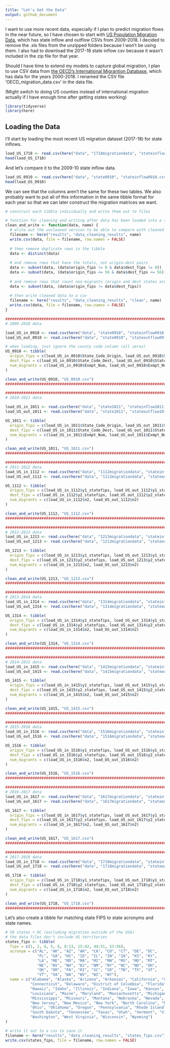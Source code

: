 ```yaml
---
title: "Let's Get the Data"
output: github_document 
---
```


I want to use more recent data, especially if I plan to predict migration flows in the near future, so I have
chosen to start with [US Population Migration Data](https://www.irs.gov/statistics/soi-tax-stats-migration-data), which has state inflow and outflow CSVs from 2009-2018. I decided to remove the .xls files from the unzipped folders because I won't be using them. I also had to download the 2017-18 state inflow csv because it wasn't included in the zip file for that year.

Should I have time to extend my models to capture global migration, I plan to use CSV data from [the OECD's International Migrantion Database](https://stats.oecd.org/Index.aspx?DataSetCode=MIG), which has data for the years 2000-2018. I renamed the CSV file 'OECD_migration_data.csv' in the data file.

(Might switch to doing US counties instead of international migration actually if I have enough time after getting states working)

```r
library(tidyverse)
library(here)
```

## Loading the Data

I'll start by loading the most recent US migration dataset (2017-18) for state inflows.
```r
load_US_1718 <- read.csv(here("data", "1718migrationdata", "stateinflow1718.csv"))
head(load_US_1718)
```

And let's compare it to the 2009-10 state inflow data.
```r
load_US_0910 <- read.csv(here("data", "state0910", "stateinflow0910.csv"))
head(load_US_0910)
```

We can see that the columns aren't the same for these two tables. We also probably want to put all of this information in the same tibble format for each year so that we can later construct the migration matrices we want.

```r
# construct each tibble individually and write them out to files

# function for cleaning and writing after data has been loaded into a standardized format
clean_and_write <- function(data, name) {
  # write out the uncleaned version to be able to compare with cleaned version
  filename <- here("results", "data_cleaning_results", name)
  write.csv(data, file = filename, row.names = FALSE)
  
  # then remove duplicate rows in the tibble
  data <- distinct(data)
  
  # and remove rows that have the totals, not origin-dest pairs
  data <- subset(data, (data$origin_fips != 0 & data$dest_fips != 0))
  data <- subset(data, (data$origin_fips <= 56 & data$dest_fips <= 56))
  
  # and remove rows that count non-migrants (origin and dest states are the same)
  data <- subset(data, (data$origin_fips != data$dest_fips))
  
  # then write cleaned data to a csv
  filename <- here("results", "data_cleaning_results", "clean", name)
  write.csv(data, file = filename, row.names = FALSE)
}

#############################################################################################################
# 2009-2010 data

load_US_in_0910 <- read.csv(here("data", "state0910", "stateinflow0910.csv"))
load_US_out_0910 <- read.csv(here("data", "state0910", "stateoutflow0910.csv"))

# when loading, just ignore the county code column (all zeros)
US_0910 <- tibble(
  origin_fips = c(load_US_in_0910$State_Code_Origin, load_US_out_0910$State_Code_Origin),
  dest_fips = c(load_US_in_0910$State_Code_Dest, load_US_out_0910$State_Code_Dest),
  num_migrants = c(load_US_in_0910$Exmpt_Num, load_US_out_0910$Exmpt_Num)
)

clean_and_write(US_0910, "US_0910.csv")
#############################################################################################################

#############################################################################################################
# 2010-2011 data

load_US_in_1011 <- read.csv(here("data", "state1011", "stateinflow1011.csv"))
load_US_out_1011 <- read.csv(here("data", "state1011", "stateoutflow1011.csv"))

US_1011 <- tibble(
  origin_fips = c(load_US_in_1011$State_Code_Origin, load_US_out_1011$State_Code_Origin),
  dest_fips = c(load_US_in_1011$State_Code_Dest, load_US_out_1011$State_Code_Dest),
  num_migrants = c(load_US_in_1011$Exmpt_Num, load_US_out_1011$Exmpt_Num)
)

clean_and_write(US_1011, "US_1011.csv")
#############################################################################################################

#############################################################################################################
# 2011-2012 data
load_US_in_1112 <- read.csv(here("data", "1112migrationdata", "stateinflow1112.csv"))
load_US_out_1112 <- read.csv(here("data", "1112migrationdata", "stateoutflow1112.csv"))

US_1112 <- tibble(
  origin_fips = c(load_US_in_1112$y1_statefips, load_US_out_1112$y1_statefips),
  dest_fips = c(load_US_in_1112$y2_statefips, load_US_out_1112$y2_statefips),
  num_migrants = c(load_US_in_1112$n2, load_US_out_1112$n2)
)

clean_and_write(US_1112, "US_1112.csv")
#############################################################################################################

#############################################################################################################
# 2012-2013 data
load_US_in_1213 <- read.csv(here("data", "1213migrationdata", "stateinflow1213.csv"))
load_US_out_1213 <- read.csv(here("data", "1213migrationdata", "stateoutflow1213.csv"))

US_1213 <- tibble(
  origin_fips = c(load_US_in_1213$y1_statefips, load_US_out_1213$y1_statefips),
  dest_fips = c(load_US_in_1213$y2_statefips, load_US_out_1213$y2_statefips),
  num_migrants = c(load_US_in_1213$n2, load_US_out_1213$n2)
)

clean_and_write(US_1213, "US_1213.csv")
#############################################################################################################

#############################################################################################################
# 2013-2014 data
load_US_in_1314 <- read.csv(here("data", "1314migrationdata", "stateinflow1314.csv"))
load_US_out_1314 <- read.csv(here("data", "1314migrationdata", "stateoutflow1314.csv"))

US_1314 <- tibble(
  origin_fips = c(load_US_in_1314$y1_statefips, load_US_out_1314$y1_statefips),
  dest_fips = c(load_US_in_1314$y2_statefips, load_US_out_1314$y2_statefips),
  num_migrants = c(load_US_in_1314$n2, load_US_out_1314$n2)
)

clean_and_write(US_1314, "US_1314.csv")
#############################################################################################################

#############################################################################################################
# 2014-2015 data
load_US_in_1415 <- read.csv(here("data", "1415migrationdata", "stateinflow1415.csv"))
load_US_out_1415 <- read.csv(here("data", "1415migrationdata", "stateoutflow1415.csv"))

US_1415 <- tibble(
  origin_fips = c(load_US_in_1415$y1_statefips, load_US_out_1415$y1_statefips),
  dest_fips = c(load_US_in_1415$y2_statefips, load_US_out_1415$y2_statefips),
  num_migrants = c(load_US_in_1415$n2, load_US_out_1415$n2)
)

clean_and_write(US_1415, "US_1415.csv")
#############################################################################################################

#############################################################################################################
# 2015-2016 data
load_US_in_1516 <- read.csv(here("data", "1516migrationdata", "stateinflow1516.csv"))
load_US_out_1516 <- read.csv(here("data", "1516migrationdata", "stateoutflow1516.csv"))

US_1516 <- tibble(
  origin_fips = c(load_US_in_1516$y1_statefips, load_US_out_1516$y1_statefips),
  dest_fips = c(load_US_in_1516$y2_statefips, load_US_out_1516$y2_statefips),
  num_migrants = c(load_US_in_1516$n2, load_US_out_1516$n2)
)

clean_and_write(US_1516, "US_1516.csv")
#############################################################################################################

#############################################################################################################
# 2016-2017 data
load_US_in_1617 <- read.csv(here("data", "1617migrationdata", "stateinflow1617.csv"))
load_US_out_1617 <- read.csv(here("data", "1617migrationdata", "stateoutflow1617.csv"))

US_1617 <- tibble(
  origin_fips = c(load_US_in_1617$y1_statefips, load_US_out_1617$y1_statefips),
  dest_fips = c(load_US_in_1617$y2_statefips, load_US_out_1617$y2_statefips),
  num_migrants = c(load_US_in_1617$n2, load_US_out_1617$n2)
)

clean_and_write(US_1617, "US_1617.csv")
#############################################################################################################

#############################################################################################################
# 2017-2018 data
load_US_in_1718 <- read.csv(here("data", "1718migrationdata", "stateinflow1718.csv"))
load_US_out_1718 <- read.csv(here("data", "1718migrationdata", "stateoutflow1718.csv"))

US_1718 <- tibble(
  origin_fips = c(load_US_in_1718$y1_statefips, load_US_out_1718$y1_statefips),
  dest_fips = c(load_US_in_1718$y2_statefips, load_US_out_1718$y2_statefips),
  num_migrants = c(load_US_in_1718$n2, load_US_out_1718$n2)
)

clean_and_write(US_1718, "US_1718.csv")
#############################################################################################################
```

Let's also create a tibble for matching state FIPS to state acronyms and state names.
```r
# 50 states + DC (excluding migration outside of the USA)
# the data files don't include US territories
states_fips <- tibble(
  fips = c(1, 2, 4, 5, 6, 8:13, 15:42, 44:51, 53:56),
  acronym = c("AL", "AK", "AZ", "AR", "CA", "CO", "CT", "DE", "DC", 
              "FL", "GA", "HI", "ID", "IL", "IN", "IA", "KS", "KY", 
              "LA", "ME", "MD", "MA", "MI", "MN", "MS", "MO", "MT", 
              "NE", "NV", "NH", "NJ", "NM", "NY", "NC", "ND", "OH", 
              "OK", "OR", "PA", "RI", "SC", "SD", "TN", "TX", "UT", 
              "VT", "VA", "WA", "WV", "WI", "WY"),
  name = c("Alabama", "Alaska", "Arizona", "Arkansas", "California", "Colorado",
           "Connecticut", "Delaware", "District of Columbia", "Florida", "Georgia",
           "Hawaii", "Idaho", "Illinois", "Indiana", "Iowa", "Kansas", "Kentucky",
           "Louisiana", "Maine", "Maryland", "Massachusetts", "Michigan", "Minnesota",
           "Mississippi", "Missouri", "Montana", "Nebraska", "Nevada", "New Hampshire",
           "New Jersey", "New Mexico", "New York", "North Carolina", "North Dakota",
           "Ohio", "Oklahoma", "Oregon", "Pennsylvania", "Rhode Island", "South Carolina",
           "South Dakota", "Tennessee", "Texas", "Utah", "Vermont", "Virginia", 
           "Washington", "West Virginia", "Wisconsin", "Wyoming")
)

# write it out to a csv to save it
filename <- here("results", "data_cleaning_results", "states_fips.csv")
write.csv(states_fips, file = filename, row.names = FALSE)
```









